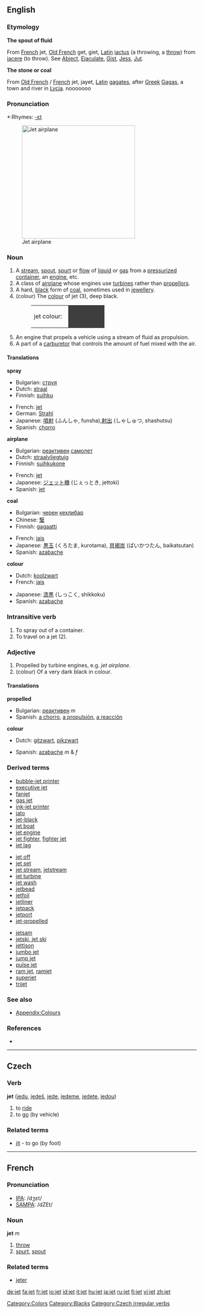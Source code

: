 ==English==
===Etymology===
'''The spout of fluid'''

From [[French]] jet, [[Old French]] get, giet, [[Latin]] [[iactus]] (a throwing, a [[throw]]) from [[iacere]] (to throw). See [[Abject]], [[Ejaculate]], [[Gist]], [[Jess]], [[Jut]]. 

'''The stone or coal'''

From [[Old French]] / [[French]]  jet, jayet, [[Latin]] [[gagates]], after [[Greek]] [[Gagas]], a town and river in [[Lycia]].
nooooooo

===Pronunciation===
*:Rhymes: [[Rhymes:English:-ɛt|-ɛt]]

[[Image:MiG-17F Top View.JPG|thumb|right|300px|Jet airplane]]
===Noun===
{{en-noun}}

# A [[stream]], [[spout]], [[spurt]] or [[flow]] of [[liquid]] or [[gas]] from a [[pressurize]]d [[container]], an [[engine]], etc.
# A class of [[airplane]] whose engines use [[turbine]]s rather than [[propellor]]s. 
# A hard, [[black]] form of [[coal]], sometimes used in [[jewellery]].
# (colour) The [[colour]] of jet (3), deep black.
#:<table><tr><td>jet colour: &nbsp;</td><td bgcolor="#3E3E3E" width="80">&nbsp; </td></tr></table>
# An engine that propels a vehicle using a stream of fluid as propulsion. 
# A part of a [[carburetor]] that controls the amount of fuel mixed with the air.

====Translations====
'''spray'''
{{top}}
*Bulgarian: [[струя]] {{f}}
*Dutch: [[straal]] {{f}}
*Finnish: [[suihku]]
{{mid}}
*French: [[jet]] {{m}}
*German: [[Strahl]] {{m}}
*Japanese: [[噴射]] (ふんしゃ, funsha),[[射出]] (しゃしゅつ, shashutsu)
*Spanish: [[chorro]] {{m}}
{{bottom}}

'''airplane'''
{{top}}
*Bulgarian: [[реактивен]] [[самолет]] {{m}}
*Dutch: [[straalvliegtuig]] {{n}}
*Finnish: [[suihkukone]] 
{{mid}}
*French: [[jet]] {{m}}
*Japanese: [[ジェット機]] (じぇっとき, jettoki)
*Spanish: [[jet]] {{m}}
{{bottom}}

'''coal'''
{{top}}
*Bulgarian: [[черен]] [[кехлибар]] {{m}}
*Chinese: [[瑿]]
*Finnish: [[gagaatti]]
{{mid}}
*French: [[jais]]
*Japanese: [[黒玉]] (くろたま, kurotama), [[貝褐炭]] (ばいかつたん, baikatsutan)
*Spanish: [[azabache]] {{m}}
{{bottom}}

'''colour'''
{{top}}
*Dutch: [[koolzwart]] {{n}}
*French: [[jais]]
{{mid}}
*Japanese: [[漆黒]] (しっこく, shikkoku)
*Spanish: [[azabache]] {{m}}
{{bottom}}

===Intransitive verb===
{{en-verb|jet|t|ing}}

# To spray out of a container.
# To travel on a jet (2).

===Adjective===
{{en-adj-notcomp}}

# Propelled by turbine engines, e.g. ''jet airplane''.
# (colour) Of a very dark black in colour.

====Translations====
'''propelled'''
{{top}}
*Bulgarian: [[реактивен]] ''m''
*Spanish: [[a chorro]], [[a propulsión]], [[a reacción]]
{{mid}}
{{bottom}}

'''colour'''
{{top}}
*Dutch: [[gitzwart]], [[pikzwart]]
{{mid}}
*Spanish: [[azabache]] ''m'' & ''f''
{{bottom}}

===Derived terms===
{{top3}}
*[[bubble-jet printer]]
*[[executive jet]]
*[[fanjet]]
*[[gas jet]]
*[[ink-jet printer]]
*[[jato]]
*[[jet-black]]
*[[jet boat]]
*[[jet engine]]
*[[jet fighter]], [[fighter jet]]
*[[jet lag]]
{{mid3}}
*[[jet off]]
*[[jet set]]
*[[jet stream]], [[jetstream]]
*[[jet turbine]]
*[[jet wash]]
*[[jetbead]]
*[[jetfoil]]
*[[jetliner]]
*[[jetpack]]
*[[jetport]]
*[[jet-propelled]]
{{mid3}}
*[[jetsam]]
*[[jetski, jet ski]]
*[[jettison]]
*[[jumbo jet]]
*[[jump jet]]
*[[pulse jet]]
*[[ram jet]], [[ramjet]]
*[[superjet]]
*[[trijet]]
{{bottom}}

===See also===
*[[Wiktionary_Appendix:Colours|Appendix:Colours]]

===References===
*{{R:1913}}

[[Category:Colors]]
[[Category:Blacks]]

----

==Czech==
===Verb===
'''jet''' ([[jedu]], [[jedeš]], [[jede]], [[jedeme]], [[jedete]], [[jedou]])

#to [[ride]]
#to [[go]] (by vehicle)

===Related terms===
* [[jít]] - to go (by foot)

[[Category:Czech irregular verbs]]

----

==French==

===Pronunciation===
*[[w:IPA|IPA]]: /dʒɛt/
*[[w:SAMPA|SAMPA]]: /dZEt/

===Noun===
'''jet''' ''m''

# [[throw]]
# [[spurt]], [[spout]]

===Related terms===
*[[jeter]]

[[de:jet]]
[[fa:jet]]
[[fr:jet]]
[[io:jet]]
[[id:jet]]
[[it:jet]]
[[hu:jet]]
[[ja:jet]]
[[ru:jet]]
[[fi:jet]]
[[vi:jet]]
[[zh:jet]]